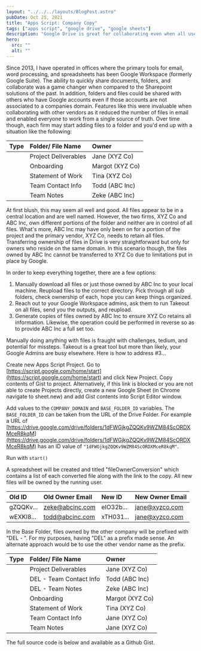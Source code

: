 ```yaml
---
layout: "../../../layouts/BlogPost.astro"
pubDate: Oct 25, 2021
title: "Apps Script: Company Copy"
tags: ["apps script", "google drive", "google sheets"]
description: "Google Drive is great for collaborating even when all users do not belong to the same organization. However, taking ownership of files that were created by disparate organizations presents challenges within Drive. This utility provides a simple way to copy files into a companies domain and retain ownership."
hero:
  src: ""
  alt: ""
---
```


Since 2013, I have operated in offices where the primary tools for email, word processing, and spreadsheets has been Google Workspace (formerly Google Suite). The ability to quickly share documents, folders, and collaborate was a game changer when compared to the Sharepoint solutions of the past. In addition, folders and files could be shared with others who have Google accounts even if those accounts are not associated to a companies domain. Features like this were invaluable when collaborating with other vendors as it reduced the number of files in email and enabled everyone to work from a single source of truth. Over time though, each firm may start adding files to a folder and you'd end up with a situation like the following:

| Type                                                                      | Folder/ File Name    | Owner           |
| :------------------------------------------------------------------------ | :------------------- | :-------------- |
| <i class="fa-solid fa-folder fa-xl text-gray-50" ></i>     | Project Deliverables | Jane (XYZ Co)   |
| <i class="fas fa-file-alt fa-xl text-gray-50"></i>    | Onboarding           | Margot (XYZ Co) |
| <i class="fas fa-file-alt fa-xl text-gray-50"></i>    | Statement of Work    | Tina (XYZ Co)   |
| <i class="fas fa-file-excel fa-xl text-gray-50" ></i> | Team Contact Info    | Todd (ABC Inc)  |
| <i class="fas fa-file-alt fa-xl text-gray-50" ></i>   | Team Notes           | Zeke (ABC Inc)  |

At first blush, this may seem all well and good. All files appear to be in a central location and are well named. However, the two firms, XYZ Co and ABC Inc, own different portions of the folder and neither are in control of all files. What's more, ABC Inc may have only been on for a portion of the project and the primary vendor, XYZ Co, needs to retain all files. Transferring ownership of files in Drive is very straightforward but only for owners who reside on the same domain. In this scenario though, the files owned by ABC Inc cannot be transferred to XYZ Co due to limitations put in place by Google.

In order to keep everything together, there are a few options:

1. Manually download all files or just those owned by ABC Inc to your local machine. Reupload files to the correct directory. Pick through all sub folders, check ownership of each, hope you can keep things organized.
1. Reach out to your Google Workspace admins, ask them to run Takeout on all files, send you the outputs, and reupload.
1. Generate copies of files owned by ABC Inc to ensure XYZ Co retains all information. Likewise, the operation could be performed in reverse so as to provide ABC Inc a full set too.

Manually doing anything with files is fraught with challenges, tedium, and potential for missteps. Takeout is a great tool but more than likely, your Google Admins are busy elsewhere. Here is how to address #3...

Create new Apps Script Project. Go to [https://script.google.com/home/start](https://script.google.com/home/start) and click New Project. Copy contents of Gist to project. Alternatively, if this link is blocked or you are not able to create Projects directly, create a new Google Sheet (in Chrome navigate to sheet.new) and add Gist contents into Script Editor window.

Add values to the `COMPANY_DOMAIN` and `BASE_FOLDER_ID` variables. The `BASE_FOLDER_ID` can be taken from the URL of the Drive Folder. For example a URL of [https://drive.google.com/drive/folders/1dFWGjkgZQQKv9WZM84ScORDXMceR8kqM](https://drive.google.com/drive/folders/1dFWGjkgZQQKv9WZM84ScORDXMceR8kqM) has an ID value of `"1dFWGjkgZQQKv9WZM84ScORDXMceR8kqM"`.

Run with `start()`

A spreadsheet will be created and titled "fileOwnerConversion" which contains a list of each converted file along with the link to the copy. All new files will be owned by the running user.

| Old ID    | Old Owner Email | New ID    | New Owner Email |
| :-------- | :-------------- | :-------- | :-------------- |
| gZQQKv... | zeke@abcinc.com | eIO32b... | jane@xyzco.com  |
| wEXKI8... | todd@abcinc.com | xTH031... | jane@xyzco.com  |

In the Base Folder, files owned by the other company will be prefixed with "DEL - ". For my purposes, having "DEL" as a prefix made sense. An alternate approach would be to use the other vendor name as the prefix.

| Type                                                                     | Folder/ File Name       | Owner           |
| :----------------------------------------------------------------------- | :---------------------- | :-------------- |
| <i class="fa-solid fa-folder fa-xl text-gray-50" ></i>   | Project Deliverables    | Jane (XYZ Co)   |
| <i class="fas fa-file-excel fa-xl text-gray-50" ></i> | DEL - Team Contact Info | Todd (ABC Inc)  |
| <i class="fas fa-file-alt fa-xl text-gray-50"></i>  | DEL - Team Notes        | Zeke (ABC Inc)  |
| <i class="fas fa-file-alt fa-xl text-gray-50"></i>  | Onboarding              | Margot (XYZ Co) |
| <i class="fas fa-file-alt fa-xl text-gray-50"></i>  | Statement of Work       | Tina (XYZ Co)   |
| <i class="fas fa-file-excel fa-xl text-gray-50" ></i>  | Team Contact Info       | Jane (XYZ Co)   |
| <i class="fas fa-file-alt fa-xl text-gray-50"></i>   | Team Notes              | Jane (XYZ Co)   |
 
The full source code is below and available as a Github Gist.

<script src="https://gist.github.com/mvogelgesang/e8c9e2df612fd533b55b6aed6da8ae4d.js"></script>